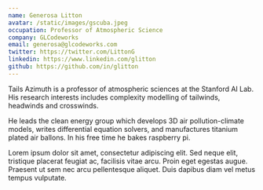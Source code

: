 ```yaml
---
name: Generosa Litton
avatar: /static/images/gscuba.jpeg
occupation: Professor of Atmospheric Science
company: GLCodeworks
email: generosa@glcodeworks.com
twitter: https://twitter.com/LittonG
linkedin: https://www.linkedin.com/glitton
github: https://github.com/in/glitton
---
```


Tails Azimuth is a professor of atmospheric sciences at the Stanford AI Lab. His research interests includes complexity modelling of tailwinds, headwinds and crosswinds.

He leads the clean energy group which develops 3D air pollution-climate models, writes differential equation solvers, and manufactures titanium plated air ballons. In his free time he bakes raspberry pi.

Lorem ipsum dolor sit amet, consectetur adipiscing elit. Sed neque elit, tristique placerat feugiat ac, facilisis vitae arcu. Proin eget egestas augue. Praesent ut sem nec arcu pellentesque aliquet. Duis dapibus diam vel metus tempus vulputate.
